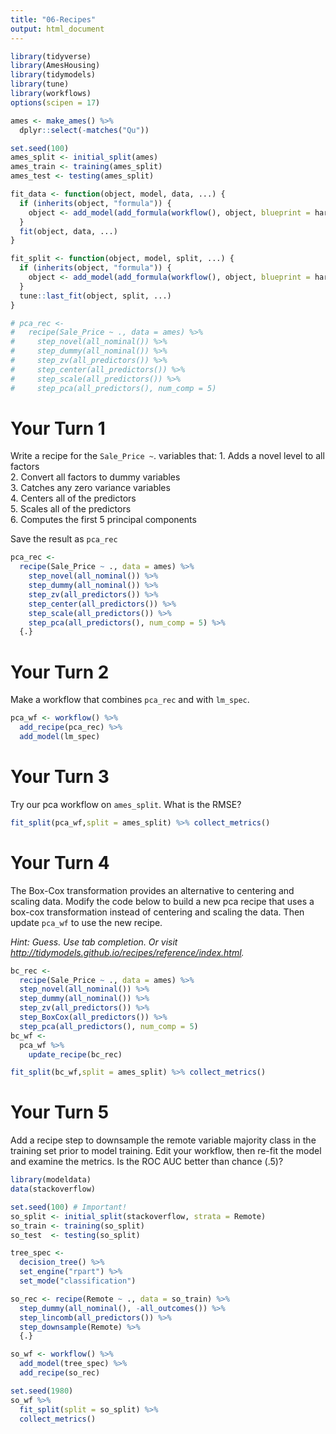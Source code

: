 ```yaml
---
title: "06-Recipes"
output: html_document
---
```


```r
library(tidyverse)
library(AmesHousing)
library(tidymodels)
library(tune)
library(workflows)
options(scipen = 17)

ames <- make_ames() %>% 
  dplyr::select(-matches("Qu"))

set.seed(100)
ames_split <- initial_split(ames)
ames_train <- training(ames_split)
ames_test <- testing(ames_split)

fit_data <- function(object, model, data, ...) {
  if (inherits(object, "formula")) {
    object <- add_model(add_formula(workflow(), object, blueprint = hardhat::default_formula_blueprint(indicators = FALSE, ...)))
  }
  fit(object, data, ...)
}

fit_split <- function(object, model, split, ...) {
  if (inherits(object, "formula")) {
    object <- add_model(add_formula(workflow(), object, blueprint = hardhat::default_formula_blueprint(indicators = FALSE)), model)
  }
  tune::last_fit(object, split, ...)
}

# pca_rec <- 
#   recipe(Sale_Price ~ ., data = ames) %>%
#     step_novel(all_nominal()) %>%
#     step_dummy(all_nominal()) %>%
#     step_zv(all_predictors()) %>%
#     step_center(all_predictors()) %>%
#     step_scale(all_predictors()) %>%
#     step_pca(all_predictors(), num_comp = 5)
```

# Your Turn 1

Write a recipe for the `Sale_Price ~ `. variables that:
1. Adds a novel level to all factors  
2. Convert all factors to dummy variables  
3. Catches any zero variance variables  
4. Centers all of the predictors  
5. Scales all of the predictors  
6. Computes the first 5 principal components  

Save the result as `pca_rec`  

```r
pca_rec <-
  recipe(Sale_Price ~ ., data = ames) %>%
    step_novel(all_nominal()) %>%
    step_dummy(all_nominal()) %>%
    step_zv(all_predictors()) %>%
    step_center(all_predictors()) %>%
    step_scale(all_predictors()) %>%
    step_pca(all_predictors(), num_comp = 5) %>% 
  {.}
```


# Your Turn 2

Make a workflow that combines `pca_rec` and with `lm_spec`.

```r
pca_wf <- workflow() %>% 
  add_recipe(pca_rec) %>% 
  add_model(lm_spec)

```

# Your Turn 3

Try our pca workflow on `ames_split`. What is the RMSE?

```r
fit_split(pca_wf,split = ames_split) %>% collect_metrics()
```

# Your Turn 4

The Box-Cox transformation provides an alternative to centering and scaling data. Modify the code below to build a new pca recipe that uses a box-cox transformation instead of centering and scaling the data. Then update `pca_wf` to use the new recipe.

*Hint: Guess. Use tab completion. Or visit <http://tidymodels.github.io/recipes/reference/index.html>.*

```r
bc_rec <-
  recipe(Sale_Price ~ ., data = ames) %>%
  step_novel(all_nominal()) %>%
  step_dummy(all_nominal()) %>%
  step_zv(all_predictors()) %>%
  step_BoxCox(all_predictors()) %>% 
  step_pca(all_predictors(), num_comp = 5)
bc_wf <- 
  pca_wf %>% 
    update_recipe(bc_rec)

fit_split(bc_wf,split = ames_split) %>% collect_metrics()
```


# Your Turn 5

Add a recipe step to downsample the remote variable majority class in the training set prior to model training. Edit your workflow, then re-fit the model and examine the metrics. Is the ROC AUC better than chance (.5)?

```r
library(modeldata)
data(stackoverflow)

set.seed(100) # Important!
so_split <- initial_split(stackoverflow, strata = Remote)
so_train <- training(so_split)
so_test  <- testing(so_split)

tree_spec <- 
  decision_tree() %>%         
  set_engine("rpart") %>%      
  set_mode("classification") 

so_rec <- recipe(Remote ~ ., data = so_train) %>% 
  step_dummy(all_nominal(), -all_outcomes()) %>% 
  step_lincomb(all_predictors()) %>%
  step_downsample(Remote) %>%
  {.}

so_wf <- workflow() %>% 
  add_model(tree_spec) %>% 
  add_recipe(so_rec)

set.seed(1980)
so_wf %>% 
  fit_split(split = so_split) %>% 
  collect_metrics()
```

